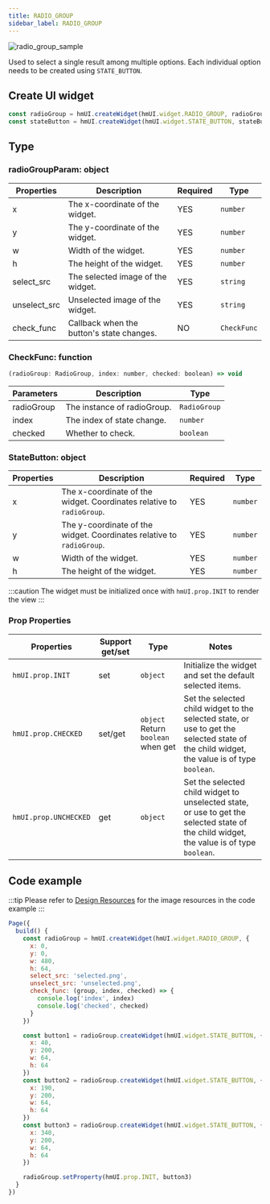 ```yaml
---
title: RADIO_GROUP
sidebar_label: RADIO_GROUP
---
```


![radio_group_sample](/img/api/radio_group_sample.jpg)

Used to select a single result among multiple options. Each individual option needs to be created using `STATE_BUTTON`.

## Create UI widget

```js
const radioGroup = hmUI.createWidget(hmUI.widget.RADIO_GROUP, radioGroupParam)
const stateButton = hmUI.createWidget(hmUI.widget.STATE_BUTTON, stateButtonParam)
```

## Type

### radioGroupParam: object

| Properties   | Description                               | Required | Type        |
| ------------ | ----------------------------------------- | -------- | ----------- |
| x            | The x-coordinate of the widget.        | YES      | `number`    |
| y            | The y-coordinate of the widget.        | YES      | `number`    |
| w            | Width of the widget.                   | YES      | `number`    |
| h            | The height of the widget.              | YES      | `number`    |
| select_src   | The selected image of the widget.      | YES      | `string`    |
| unselect_src | Unselected image of the widget.        | YES      | `string`    |
| check_func   | Callback when the button's state changes. | NO       | `CheckFunc` |

### CheckFunc: function

```js
(radioGroup: RadioGroup, index: number, checked: boolean) => void
```

| Parameters | Description                 | Type         |
| ---------- | --------------------------- | ------------ |
| radioGroup | The instance of radioGroup. | `RadioGroup` |
| index      | The index of state change.  | `number`     |
| checked    | Whether to check.           | `boolean`    |

### StateButton: object

| Properties | Description                                                              | Required | Type     |
| ---------- | ------------------------------------------------------------------------ | -------- | -------- |
| x          | The x-coordinate of the widget. Coordinates relative to `radioGroup`. | YES      | `number` |
| y          | The y-coordinate of the widget. Coordinates relative to `radioGroup`. | YES      | `number` |
| w          | Width of the widget.                                                  | YES      | `number` |
| h          | The height of the widget.                                             | YES      | `number` |

:::caution
The widget must be initialized once with `hmUI.prop.INIT` to render the view
:::

### Prop Properties

| Properties            | Support get/set | Type                               | Notes                                                                                                                                      |
| --------------------- | --------------- | ---------------------------------- | ------------------------------------------------------------------------------------------------------------------------------------------ |
| `hmUI.prop.INIT`      | set             | `object`                           | Initialize the widget and set the default selected items.                                                                               |
| `hmUI.prop.CHECKED`   | set/get         | `object` Return `boolean` when get | Set the selected child widget to the selected state, or use to get the selected state of the child widget, the value is of type `boolean`. |
| `hmUI.prop.UNCHECKED` | get             | `object`                           | Set the selected child widget to unselected state, or use to get the selected state of the child widget, the value is of type `boolean`.   |

## Code example

:::tip
Please refer to [Design Resources](../../../related-resources/design-resources.mdx) for the image resources in the code example
:::

```js
Page({
  build() {
    const radioGroup = hmUI.createWidget(hmUI.widget.RADIO_GROUP, {
      x: 0,
      y: 0,
      w: 480,
      h: 64,
      select_src: 'selected.png',
      unselect_src: 'unselected.png',
      check_func: (group, index, checked) => {
        console.log('index', index)
        console.log('checked', checked)
      }
    })

    const button1 = radioGroup.createWidget(hmUI.widget.STATE_BUTTON, {
      x: 40,
      y: 200,
      w: 64,
      h: 64
    })
    const button2 = radioGroup.createWidget(hmUI.widget.STATE_BUTTON, {
      x: 190,
      y: 200,
      w: 64,
      h: 64
    })
    const button3 = radioGroup.createWidget(hmUI.widget.STATE_BUTTON, {
      x: 340,
      y: 200,
      w: 64,
      h: 64
    })

    radioGroup.setProperty(hmUI.prop.INIT, button3)
  }
})
```
